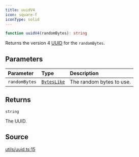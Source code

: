```yaml
---
title: uuidV4
icon: square-f
iconType: solid
---
```


```ts
function uuidV4(randomBytes): string
```

Returns the version 4 [UUID](https://www.ietf.org/rfc/rfc4122.txt) for the `randomBytes`.

## Parameters

| Parameter | Type | Description |
| :------ | :------ | :------ |
| `randomBytes` | [`BytesLike`](/sdk/content/type-aliases/BytesLike) | The random bytes to use. |

## Returns

`string`

The UUID.

## Source

[utils/uuid.ts:15](https://github.com/dominant-strategies/quais.js/blob/57e1e7d55fa82872759f1060be87264857259141/src/utils/uuid.ts#L15)
